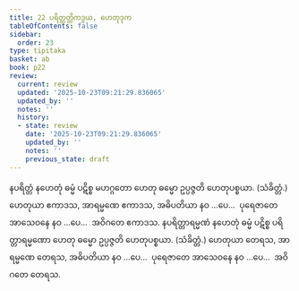 ```yaml
---
title: 22 ပရိတ္တတ္တိကဒွယ, ဟေတုဒုက
tableOfContents: false
sidebar:
  order: 23
type: tipitaka
basket: ab
book: p22
review:
  current: review
  updated: '2025-10-23T09:21:29.836065'
  updated_by: ''
  notes: ''
  history:
  - state: review
    date: '2025-10-23T09:21:29.836065'
    updated_by: ''
    notes: ''
    previous_state: draft
---
```



<ReviewStatus review={frontmatter.review} showDetails={true} />

<HypothesisAnnotation frontmatter={frontmatter} />

<DynamicBreadcrumb />

<Division number="47" book="p22" e="ch" v="40" p="388">

<Paragraph number="113" book="p22">
နပရိတ္တံ နဟေတုံ ဓမ္မံ ပဋိစ္စ မဟဂ္ဂတော ဟေတု ဓမ္မော ဥပ္ပဇ္ဇတိ ဟေတုပစ္စယာ. (သံခိတ္တံ.)
</Paragraph>

<Paragraph number="114" book="p22">
ဟေတုယာ ဧကာဒသ, အာရမ္မဏေ ဧကာဒသ, အဓိပတိယာ နဝ …ပေ…  ပုရေဇာတေ အာသေဝနေ နဝ …ပေ…  အဝိဂတေ ဧကာဒသ.
</Paragraph>

</Division>
<Division number="48" book="p22" e="ch" v="40" p="388">

<Paragraph number="115" book="p22">
နပရိတ္တာရမ္မဏံ နဟေတုံ ဓမ္မံ ပဋိစ္စ ပရိတ္တာရမ္မဏော ဟေတု ဓမ္မော ဥပ္ပဇ္ဇတိ ဟေတုပစ္စယာ. (သံခိတ္တံ.)
</Paragraph>

<Paragraph number="116" book="p22">
ဟေတုယာ တေရသ, အာရမ္မဏေ တေရသ, အဓိပတိယာ နဝ …ပေ…  ပုရေဇာတေ အာသေဝနေ နဝ …ပေ…  အဝိဂတေ တေရသ.
</Paragraph>
</Division>